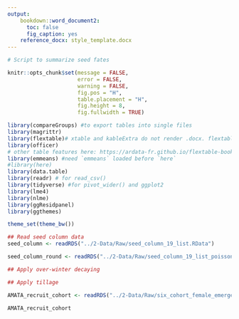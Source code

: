 ```yaml
---
output:
    bookdown::word_document2:
      toc: false
      fig_caption: yes
    reference_docx: style_template.docx
---
```


```r
# Script to summarize seed fates

knitr::opts_chunk$set(message = FALSE, 
                      error = FALSE, 
                      warning = FALSE, 
                      fig.pos = "H", 
                      table.placement = "H",
                      fig.height = 8,
                      fig.fullwidth = TRUE)
```

```r
library(compareGroups) #to export tables into single files
library(magrittr)
library(flextable)# xtable and kableExtra do not render .docx. flextable() and set_caption() allows cross-referencing in the knitted document. 
library(officer)
# other table features here: https://ardata-fr.github.io/flextable-book/ 
library(emmeans) #need `emmeans` loaded before `here`
#library(here)
library(data.table)
library(readr) # for read_csv()
library(tidyverse) #for pivot_wider() and ggplot2
library(lme4)
library(nlme)
library(ggResidpanel)
library(ggthemes)

theme_set(theme_bw())
```

```r
## Read seed column data  
seed_column <- readRDS("../2-Data/Raw/seed_column_19_list.RData")

seed_column_round <- readRDS("../2-Data/Raw/seed_column_19_list_poisson.RData")

```

```r
## Apply over-winter decaying
```

```r
## Apply tillage
```

```r

AMATA_recruit_cohort <- readRDS("../2-Data/Raw/six_cohort_female_emerge_list_raw.RData")

AMATA_recruit_cohort
```